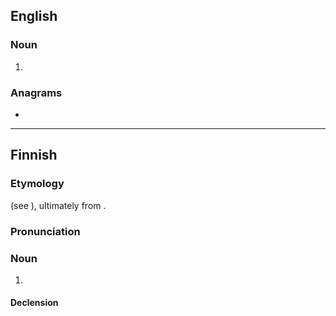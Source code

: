 ==English==

===Noun===
{{en-noun|-}}

# {{dated form of|en|atropine}}

{{Webster 1913}}

===Anagrams===
* {{anagrams|en|a=aaioprt|tropaia}}

----

==Finnish==

===Etymology===
{{internationalism|fi}} (see {{cog|fr|atrophie}}), ultimately from {{der|fi|la|ātrophīa}}.

===Pronunciation===
{{fi-p}}

===Noun===
{{fi-noun}}

# {{lb|fi|pathology}} {{alt form|fi|atrofia}}

====Declension====
{{fi-decl-kulkija|atropi|a}}